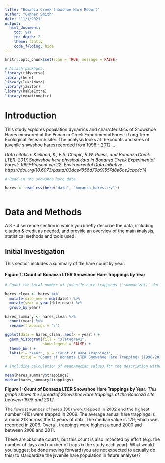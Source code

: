 ```yaml
---
title: "Bonanza Creek Snowshoe Hare Report"
author: "Conner Smith"
date: "11/3/2021"
output: 
  html_document: 
    toc: yes
    toc_depth: 2
    theme: flatly
    code_folding: hide
---
```


```r
knitr::opts_chunk$set(echo = TRUE, message = FALSE)

# Attach packages.
library(tidyverse)
library(here)
library(lubridate)
library(janitor)
library(kableExtra)
library(equatiomatic)
```

# **Introduction**

This study explores population dynamics and characteristics of Snowshoe Hares measured at the Bonanza Creek Experimental Forest (Long Term Ecological Research site). The analysis looks at the counts and sizes of juvenile snowshoe hares recorded from 1998 - 2012 ... 

*Data citation: Kielland, K., F.S. Chapin, R.W. Ruess, and Bonanza Creek LTER. 2017. Snowshoe hare physical data in Bonanza Creek Experimental Forest: 1999-Present ver 22. Environmental Data Initiative. https://doi.org/10.6073/pasta/03dce4856d79b91557d8e6ce2cbcdc14*

```r
# Read in the snowshoe hare data 

hares <- read_csv(here("data", "bonanza_hares.csv"))
  
```

# **Data and Methods**

A 3 - 4 sentence section in which you briefly describe the data, including citation & credit as needed, and provide an overview of the main analysis, statistical methods and tools used.

## **Initial Investigation**

This section includes a summary of the hare count by year.

#### **Figure 1: Count of Bonanza LTER Snowshoe Hare Trappings by Year**

```r
# Count the total number of juvenile hare trappings (`summarize()` during each year of the study (`group_by()`), and create a finalized data visualization of the counts by year.

hares_clean <- hares %>% 
  mutate(date_new = mdy(date)) %>%
  mutate(year = year(date_new)) %>% 
  group_by(year)

hares_summary <- hares_clean %>% 
  count(year) %>% 
  rename(trappings = "n")
  
ggplot(data = hares_clean, aes(x = year)) +
  geom_histogram(fill = "slategray2",
                 show.legend = FALSE) +
  theme_bw() +
  labs(x = "Year", y = "Count of Hare Trappings", 
       title = "Count of Bonanza LTER Snowshoe Hare Trappings (1998-2012)")

# Including calculation of mean/median values for the description without generating a summary table.

mean(hares_summary$trappings)
median(hares_summary$trappings)

```

**Figure 1: Count of Bonanza LTER Snowshoe Hare Trappings by Year.** *This graph shows the spread of Snowshoe Hare trappings at the Bonanza site between 1998 and 2012.*

The fewest number of hares (38) were trapped in 2002 and the highest number (410) were trapped in 2009. The average annual hare trappings is around 213 across the 14 years of data. The median value is 179, which was recorded in 2006. Overall, trappings were highest around 2000 and between 2008 and 2011. 


These are absolute counts, but this count is also impacted by effort (e.g. the number of days and number of traps in the study each year). What would you suggest be done moving forward (you are not expected to actually do this) to standardize the juvenile hare population in future analyses?
